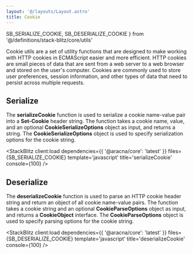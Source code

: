 ```yaml
---
layout: '@/layouts/Layout.astro'
title: Cookie
---
```


  SB_SERIALIZE_COOKIE,
  SB_DESERIALIZE_COOKIE
} from '@/definitions/stack-blitz/core/utils'

Cookie utils are a set of utility functions that are designed to make working with HTTP cookies in ECMAScript easier and more efficient. HTTP cookies are small pieces of data that are sent from a web server to a web browser and stored on the user's computer. Cookies are commonly used to store user preferences, session information, and other types of data that need to persist across multiple requests.

## Serialize

The **serializeCookie** function is used to serialize a cookie name-value pair into a **Set-Cookie** header string. The function takes a cookie name, value, and an optional **CookieSerializeOptions** object as input, and returns a string. The **CookieSerializeOptions** object is used to specify serialization options for the cookie string.

<StackBlitz
  client:load
  dependencies={{ '@aracna/core': 'latest' }}
  files={SB_SERIALIZE_COOKIE}
  template='javascript'
  title='serializeCookie'
  console={100}
/>

## Deserialize

The **deserializeCookie** function is used to parse an HTTP cookie header string and return an object of all cookie name-value pairs. The function takes a cookie string and an optional **CookieParseOptions** object as input, and returns a **CookieObject** interface. The **CookieParseOptions** object is used to specify parsing options for the cookie string.

<StackBlitz
  client:load
  dependencies={{ '@aracna/core': 'latest' }}
  files={SB_DESERIALIZE_COOKIE}
  template='javascript'
  title='deserializeCookie'
  console={100}
/>
